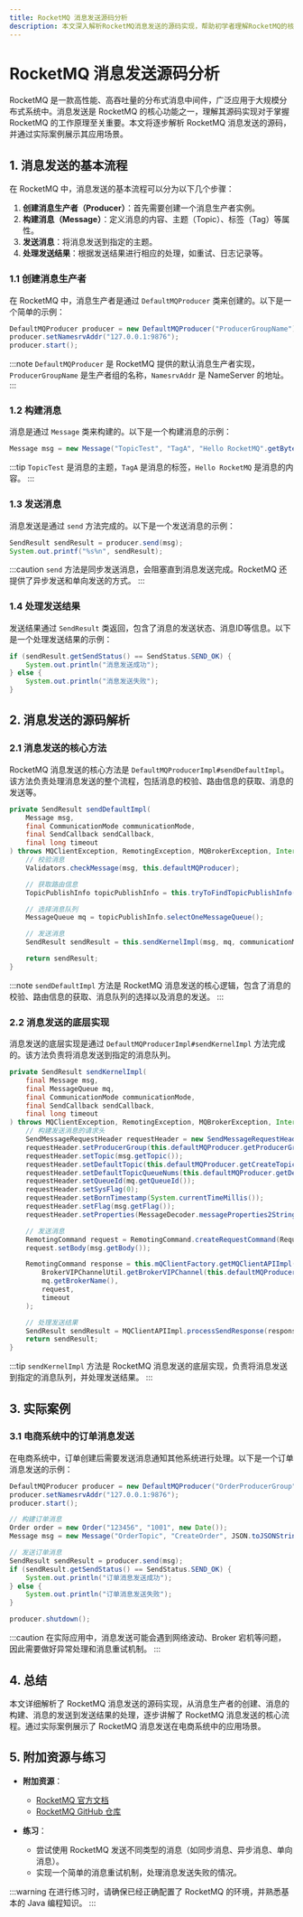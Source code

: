 ```yaml
---
title: RocketMQ 消息发送源码分析
description: 本文深入解析RocketMQ消息发送的源码实现，帮助初学者理解RocketMQ的核心消息发送机制。
---
```


# RocketMQ 消息发送源码分析

RocketMQ 是一款高性能、高吞吐量的分布式消息中间件，广泛应用于大规模分布式系统中。消息发送是 RocketMQ 的核心功能之一，理解其源码实现对于掌握 RocketMQ 的工作原理至关重要。本文将逐步解析 RocketMQ 消息发送的源码，并通过实际案例展示其应用场景。

## 1. 消息发送的基本流程

在 RocketMQ 中，消息发送的基本流程可以分为以下几个步骤：

1. **创建消息生产者（Producer）**：首先需要创建一个消息生产者实例。
2. **构建消息（Message）**：定义消息的内容、主题（Topic）、标签（Tag）等属性。
3. **发送消息**：将消息发送到指定的主题。
4. **处理发送结果**：根据发送结果进行相应的处理，如重试、日志记录等。

### 1.1 创建消息生产者

在 RocketMQ 中，消息生产者是通过 `DefaultMQProducer` 类来创建的。以下是一个简单的示例：

```java
DefaultMQProducer producer = new DefaultMQProducer("ProducerGroupName");
producer.setNamesrvAddr("127.0.0.1:9876");
producer.start();
```

:::note
`DefaultMQProducer` 是 RocketMQ 提供的默认消息生产者实现，`ProducerGroupName` 是生产者组的名称，`NamesrvAddr` 是 NameServer 的地址。
:::

### 1.2 构建消息

消息是通过 `Message` 类来构建的。以下是一个构建消息的示例：

```java
Message msg = new Message("TopicTest", "TagA", "Hello RocketMQ".getBytes(RemotingHelper.DEFAULT_CHARSET));
```

:::tip
`TopicTest` 是消息的主题，`TagA` 是消息的标签，`Hello RocketMQ` 是消息的内容。
:::

### 1.3 发送消息

消息发送是通过 `send` 方法完成的。以下是一个发送消息的示例：

```java
SendResult sendResult = producer.send(msg);
System.out.printf("%s%n", sendResult);
```

:::caution
`send` 方法是同步发送消息，会阻塞直到消息发送完成。RocketMQ 还提供了异步发送和单向发送的方式。
:::

### 1.4 处理发送结果

发送结果通过 `SendResult` 类返回，包含了消息的发送状态、消息ID等信息。以下是一个处理发送结果的示例：

```java
if (sendResult.getSendStatus() == SendStatus.SEND_OK) {
    System.out.println("消息发送成功");
} else {
    System.out.println("消息发送失败");
}
```

## 2. 消息发送的源码解析

### 2.1 消息发送的核心方法

RocketMQ 消息发送的核心方法是 `DefaultMQProducerImpl#sendDefaultImpl`。该方法负责处理消息发送的整个流程，包括消息的校验、路由信息的获取、消息的发送等。

```java
private SendResult sendDefaultImpl(
    Message msg,
    final CommunicationMode communicationMode,
    final SendCallback sendCallback,
    final long timeout
) throws MQClientException, RemotingException, MQBrokerException, InterruptedException {
    // 校验消息
    Validators.checkMessage(msg, this.defaultMQProducer);

    // 获取路由信息
    TopicPublishInfo topicPublishInfo = this.tryToFindTopicPublishInfo(msg.getTopic());

    // 选择消息队列
    MessageQueue mq = topicPublishInfo.selectOneMessageQueue();

    // 发送消息
    SendResult sendResult = this.sendKernelImpl(msg, mq, communicationMode, sendCallback, timeout);

    return sendResult;
}
```

:::note
`sendDefaultImpl` 方法是 RocketMQ 消息发送的核心逻辑，包含了消息的校验、路由信息的获取、消息队列的选择以及消息的发送。
:::

### 2.2 消息发送的底层实现

消息发送的底层实现是通过 `DefaultMQProducerImpl#sendKernelImpl` 方法完成的。该方法负责将消息发送到指定的消息队列。

```java
private SendResult sendKernelImpl(
    final Message msg,
    final MessageQueue mq,
    final CommunicationMode communicationMode,
    final SendCallback sendCallback,
    final long timeout
) throws MQClientException, RemotingException, MQBrokerException, InterruptedException {
    // 构建发送消息的请求头
    SendMessageRequestHeader requestHeader = new SendMessageRequestHeader();
    requestHeader.setProducerGroup(this.defaultMQProducer.getProducerGroup());
    requestHeader.setTopic(msg.getTopic());
    requestHeader.setDefaultTopic(this.defaultMQProducer.getCreateTopicKey());
    requestHeader.setDefaultTopicQueueNums(this.defaultMQProducer.getDefaultTopicQueueNums());
    requestHeader.setQueueId(mq.getQueueId());
    requestHeader.setSysFlag(0);
    requestHeader.setBornTimestamp(System.currentTimeMillis());
    requestHeader.setFlag(msg.getFlag());
    requestHeader.setProperties(MessageDecoder.messageProperties2String(msg.getProperties()));

    // 发送消息
    RemotingCommand request = RemotingCommand.createRequestCommand(RequestCode.SEND_MESSAGE, requestHeader);
    request.setBody(msg.getBody());

    RemotingCommand response = this.mQClientFactory.getMQClientAPIImpl().sendMessage(
        BrokerVIPChannelUtil.getBrokerVIPChannel(this.defaultMQProducer.isSendMessageWithVIPChannel()),
        mq.getBrokerName(),
        request,
        timeout
    );

    // 处理发送结果
    SendResult sendResult = MQClientAPIImpl.processSendResponse(response);
    return sendResult;
}
```

:::tip
`sendKernelImpl` 方法是 RocketMQ 消息发送的底层实现，负责将消息发送到指定的消息队列，并处理发送结果。
:::

## 3. 实际案例

### 3.1 电商系统中的订单消息发送

在电商系统中，订单创建后需要发送消息通知其他系统进行处理。以下是一个订单消息发送的示例：

```java
DefaultMQProducer producer = new DefaultMQProducer("OrderProducerGroup");
producer.setNamesrvAddr("127.0.0.1:9876");
producer.start();

// 构建订单消息
Order order = new Order("123456", "1001", new Date());
Message msg = new Message("OrderTopic", "CreateOrder", JSON.toJSONString(order).getBytes(RemotingHelper.DEFAULT_CHARSET));

// 发送订单消息
SendResult sendResult = producer.send(msg);
if (sendResult.getSendStatus() == SendStatus.SEND_OK) {
    System.out.println("订单消息发送成功");
} else {
    System.out.println("订单消息发送失败");
}

producer.shutdown();
```

:::caution
在实际应用中，消息发送可能会遇到网络波动、Broker 宕机等问题，因此需要做好异常处理和消息重试机制。
:::

## 4. 总结

本文详细解析了 RocketMQ 消息发送的源码实现，从消息生产者的创建、消息的构建、消息的发送到发送结果的处理，逐步讲解了 RocketMQ 消息发送的核心流程。通过实际案例展示了 RocketMQ 消息发送在电商系统中的应用场景。

## 5. 附加资源与练习

- **附加资源**：
  - [RocketMQ 官方文档](https://rocketmq.apache.org/docs/)
  - [RocketMQ GitHub 仓库](https://github.com/apache/rocketmq)

- **练习**：
  - 尝试使用 RocketMQ 发送不同类型的消息（如同步消息、异步消息、单向消息）。
  - 实现一个简单的消息重试机制，处理消息发送失败的情况。

:::warning
在进行练习时，请确保已经正确配置了 RocketMQ 的环境，并熟悉基本的 Java 编程知识。
:::
